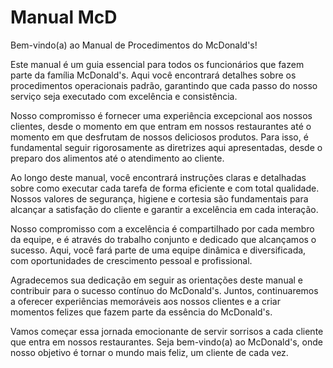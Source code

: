 # Manual McD
 
Bem-vindo(a) ao Manual de Procedimentos do McDonald's!

Este manual é um guia essencial para todos os funcionários que fazem parte da família McDonald's. Aqui você encontrará detalhes sobre os procedimentos operacionais padrão, garantindo que cada passo do nosso serviço seja executado com excelência e consistência.

Nosso compromisso é fornecer uma experiência excepcional aos nossos clientes, desde o momento em que entram em nossos restaurantes até o momento em que desfrutam de nossos deliciosos produtos. Para isso, é fundamental seguir rigorosamente as diretrizes aqui apresentadas, desde o preparo dos alimentos até o atendimento ao cliente.

Ao longo deste manual, você encontrará instruções claras e detalhadas sobre como executar cada tarefa de forma eficiente e com total qualidade. Nossos valores de segurança, higiene e cortesia são fundamentais para alcançar a satisfação do cliente e garantir a excelência em cada interação.

Nosso compromisso com a excelência é compartilhado por cada membro da equipe, e é através do trabalho conjunto e dedicado que alcançamos o sucesso. Aqui, você fará parte de uma equipe dinâmica e diversificada, com oportunidades de crescimento pessoal e profissional.

Agradecemos sua dedicação em seguir as orientações deste manual e contribuir para o sucesso contínuo do McDonald's. Juntos, continuaremos a oferecer experiências memoráveis aos nossos clientes e a criar momentos felizes que fazem parte da essência do McDonald's.

Vamos começar essa jornada emocionante de servir sorrisos a cada cliente que entra em nossos restaurantes. Seja bem-vindo(a) ao McDonald's, onde nosso objetivo é tornar o mundo mais feliz, um cliente de cada vez.